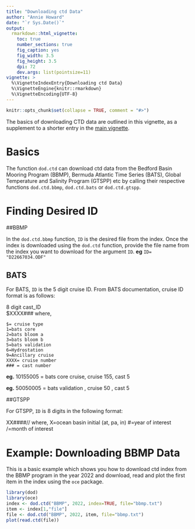 ```yaml
---
title: "Downloading ctd Data"
author: "Annie Howard"
date: "`r Sys.Date()`"
output:
  rmarkdown::html_vignette:
    toc: true
    number_sections: true
    fig_caption: yes
    fig_width: 3.5
    fig_height: 3.5
    dpi: 72
    dev.args: list(pointsize=11)
vignette: >
  %\VignetteIndexEntry{Downloading ctd Data}
  %\VignetteEngine{knitr::rmarkdown}
  %\VignetteEncoding{UTF-8}
---
```


<!-- HOW TO BUILD THE VIGNETTE. -->
<!-- 1. edit this file in vignettes/ctd.Rmd -->
<!-- 2. in an R console, use setwd() or otherwise move to the oce -->
<!--    directory, and then execute -->
<!--      devtools::build_vignettes() -->
<!-- 3. build oce. In the shell, you might use -->
<!--      cd oce ; echo "devtools::document(roclets=c('rd','collate','vignette'))" | R --no-save -->
<!--      CMD build --compact-vignettes="qpdf" oce -->
<!--      R CMD check oce_1.1-0.tar.gz -->
<!--      R CMD INSTALL oce_1.1-0.tar.gz -->
<!--    where the version number might need updating, or in an R console you might use -->
<!--      devtools::install(build_vignettes=TRUE) -->


```r
knitr::opts_chunk$set(collapse = TRUE, comment = "#>")
```

The basics of downloading CTD data are outlined in this
vignette, as a supplement to a shorter entry in the [main vignette](dod_package.html).

# Basics
The function `dod.ctd` can download ctd data from the Bedford Basin Mooring Program (BBMP), Bermuda Atlantic Time Series (BATS), Global Temperature and Salinity Program (GTSPP) etc by calling their respective functions `dod.ctd.bbmp`, `dod.ctd.bats` or `dod.ctd.gtspp`.

# Finding Desired ID
##BBMP 

In the `dod.ctd.bbmp` function, `ID` is the desired file from the index. Once the index is downloaded using the `dod.ctd` function, provide the file name from the index you want to download for the argument `ID`. **eg** `ID= "D22667034.ODF"`

## BATS

For BATS, `ID` is the 5 digit cruise ID. From BATS documentation, cruise ID format is as follows:

  8 digit cast_ID 	
        $XXXX###  where,

	$= cruise type
	1=bats core
	2=bats bloom a
	3=bats bloom b
 	5=bats validation
    6=Hydrostation
	9=Ancillary cruise
	XXXX= cruise number
	### = cast number

**eg.**	10155005  = bats core cruise, cruise 155, cast 5

**eg.**	50050005  = bats validation , cruise 50 , cast 5

##GTSPP

For GTSPP, `ID` is 8 digits in the following format:

XX####//  where,
	X=ocean basin initial (at, pa, in)
	#=year of interest
	/=month of interest

# Example: Downloading BBMP Data

This is a basic example which shows you how to download ctd index from the BBMP program in the year 2022 and download, read and plot the first item in the index using the `oce` package.

```r
library(dod)
library(oce)
index <- dod.ctd("BBMP", 2022, index=TRUE, file="bbmp.txt") 
item <- index[1,"file"]
file <- dod.ctd("BBMP", 2022, item, file="bbmp.txt")
plot(read.ctd(file))
```



